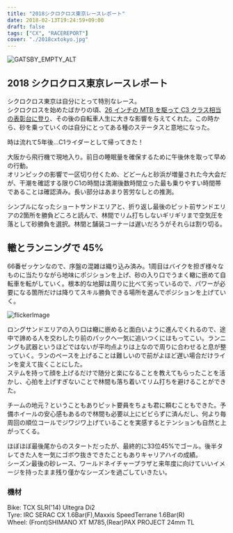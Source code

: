 ---
title: "2018シクロクロス東京レースレポート"
date: 2018-02-13T19:24:59+09:00
draft: false
tags: ["CX", "RACEREPORT"]
cover: "./2018cxtokyo.jpg"
---

![GATSBY_EMPTY_ALT](./2018cxtokyo.jpg)

## 2018 シクロクロス東京レースレポート

シクロクロス東京は自分にとって特別なレース。\
シクロクロスを始めたばかりの頃、[26 インチの MTB を駆って C3 クラス相当の表彰台に登り](https://www.cyclowired.jp/image/node/101217)、その後の自転車人生に大きな影響を与えてくれた。この時から、砂を乗っていくのは自分にとってある種のステータスと意地になった。

時は流れて5年後…C1ライダーとして帰ってきた！

大阪から飛行機で現地入り。前日の睡眠量を確保するために午後休を取って早めの行動。\
オリンピックの影響で一区切り付くため、どどーんと砂浜が増量された今大会だが、干潮を確認する限りC1の時間は満潮後数時間立った最も乗りやすい時間帯であることは確認済み。長い部分はあまり苦労なしとの推測。

シンプルになったショートサンドエリアと、折り返し最後のピット前サンドエリアの2箇所を勝負どころと読んで、林間でリム打ちしないギリギリまで空気圧を落として砂勝負を選択。林間と舗装コーナーは遅いだろうがそれらは割り切る。

## 轍とランニングで 45%

66番ゼッケンなので、序盤の混雑は織り込み済み。1周目はバイクを担ぎ様々なものに当たりながら地味にポジションを上げ、砂の入り口でうまく轍に嵌めて自転車を転がしていく。根本的な地脚は周りに比べて劣っているので、パワーが必要になる箇所だけは降りてスキル勝負できる場所を選んでポジションを上げていく。

![flickerImage](./https://farm5.staticflickr.com/4766/40197453141_706cb9fc6a_c.jpg)

ロングサンドエリアの入り口は轍に嵌めると面白いように進んでくれるので、途中で諦める人を交わしたり前のパックへ一気に追いつくにはもってこい。ランニングも武器というほどではないが平均点よりは上なので周りに合わせると息が整っていく。ランのペースを上げることは難しいので前がよほど遅い場合だけラインを変えて抜くことにした。\
ステムを持って顔を上げるだけで随分と楽になることを教えてもらったことを活かし、心拍を上げすぎないことで林間も落ち着いてリム打ちを避けることができた。

チームの地元？ということもありピット要員をちょも君に頼むこともできた。予備ホイールの安心感もあるので林間も必要以上にビビらずに済んだし、何より毎周回の順位コールでジワジワ上げていることを実感するとテンションも自然と上がってくる。

ほぼほぼ最後尾からのスタートだったが、最終的に33位45%でゴール。後半タレてきた人を一気にゴボウ抜きできたこともありキャリアハイの成績。\
シーズン最後の砂レース、ワールドネイチャープラザと来年度に向けていいイメージを持ったまま残り僅かなシーズンを過ごしていきたい。

### 機材

Bike: TCX SLR('14) Ultegra Di2\
Tyre: IRC SERAC CX 1.6Bar(F),Maxxis SpeedTerrane 1.6Bar(R)\
Wheel: (Front)SHIMANO XT M785,(Rear)PAX PROJECT 24mm TL
